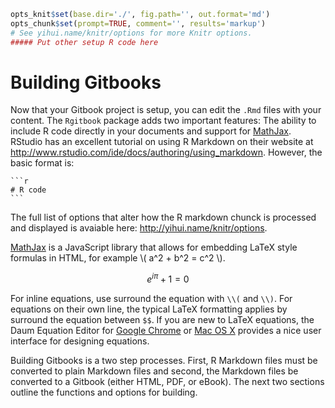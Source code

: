 ```r
opts_knit$set(base.dir='./', fig.path='', out.format='md')
opts_chunk$set(prompt=TRUE, comment='', results='markup')
# See yihui.name/knitr/options for more Knitr options.
##### Put other setup R code here

```

# Building Gitbooks

Now that your Gitbook project is setup, you can edit the `.Rmd` files with your content. The `Rgitbook` package adds two important features: The ability to include R code directly in your documents and support for [MathJax](http://www.mathjax.org/). RStudio has an excellent tutorial on using R Markdown on their website at [http://www.rstudio.com/ide/docs/authoring/using_markdown](http://www.rstudio.com/ide/docs/authoring/using_markdown). However, the basic format is:

	```r
	# R code
	```

The full list of options that alter how the R markdown chunck is processed and displayed is avaiable here: [http://yihui.name/knitr/options](http://yihui.name/knitr/options).

[MathJax](http://www.mathjax.org/) is a JavaScript library that allows for embedding LaTeX style formulas in HTML, for example \\( a^2 + b^2 = c^2 \\).

$${ e }^{ i\pi  }+1=0$$

For inline equations, use surround the equation with `\\(` and `\\)`. For equations on their own line, the typical LaTeX formatting applies by surround the equation between `$$`. If you are new to LaTeX equations, the Daum Equation Editor for [Google Chrome](https://chrome.google.com/webstore/detail/daum-equation-editor/dinfmiceliiomokeofbocegmacmagjhe?hl=en) or [Mac OS X](https://www.google.com/url?sa=t&rct=j&q=&esrc=s&source=web&cd=2&cad=rja&uact=8&ved=0CDUQFjAB&url=https%3A%2F%2Fitunes.apple.com%2Fus%2Fapp%2Fdaum-equation-editor%2Fid540665783%3Fmt%3D12&ei=fHJWU4nLKeHIsATbs4HgBQ&usg=AFQjCNH69beGYAfr5ojnPILLNOG-goN9sw&sig2=T_SN94407Vof0hIAmKRtAA&bvm=bv.65177938,d.cWc) provides a nice user interface for designing equations.

Building Gitbooks is a two step processes. First, R Markdown files must be converted to plain Markdown files and second, the Markdown files be converted to a Gitbook (either HTML, PDF, or eBook). The next two sections outline the functions and options for building.



